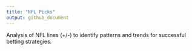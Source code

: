 ```yaml
---
title: "NFL Picks"
output: github_document
---
```


Analysis of NFL lines (+/-) to identify patterns and trends for successful betting strategies.

